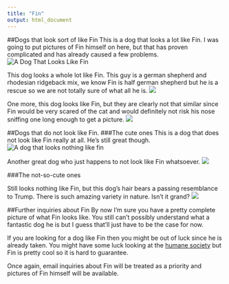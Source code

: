 ```yaml
---
title: "Fin"
output: html_document
---
```


##Dogs that look sort of like Fin
This is a dog that looks a lot like Fin. I was going to put pictures of Fin himself on here, but that has proven complicated and has already caused a few problems.
![A Dog That Looks Like Fin](http://www.petpaw.com.au/wp-content/uploads/2014/11/Combai.jpg)

This dog looks a whole lot like Fin. This guy is a german shepherd and rhodesian ridgeback mix, we know Fin is half german shepherd but he is a rescue so we are not totally sure of what all he is.
![](https://dogsofsf.com/wp-content/uploads/2012/09/CIMG8402.jpg)

One more, this dog looks like Fin, but they are clearly not that similar since Fin would be very scared of the cat and would definitely not risk his nose sniffing one long enough to get a picture.
![](http://cdn-www.dailypuppy.com/media/dogs/anonymous/4806/2008060442907_100_3390.JPG_w450.jpg)

##Dogs that do not look like Fin.
###The cute ones
This is a dog that does not look like Fin really at all. He's still great though.
![A dog that looks nothing like fin](http://animalsbreeds.com/wp-content/uploads/2014/11/Pembroke-Welsh-Corgi-2.jpeg)

Another great dog who just happens to not look like Fin whatsoever.
![](http://www.petpaw.com.au/wp-content/uploads/2014/03/Beagle-4.jpg)

###The not-so-cute ones

Still looks nothing like Fin, but this dog's hair bears a passing resemblance to Trump. There is such amazing variety in nature. Isn't it grand?
![](http://a.abcnews.com/images/Lifestyle/HT_ugly_dog_04_as_160624_4x3_992.jpg)

##Further inquiries about Fin
By now I'm sure you have a pretty complete picture of what Fin looks like. You still can't possibly understand what a fantastic dog he is but I guess that'll just have to be the case for now.

If you are looking for a dog like Fin then you might be out of luck since he is already taken. You might have some luck looking at the [humane society](https://www.humanesociety.org) but Fin is pretty cool so it is hard to guarantee.

Once again, email inquiries about Fin will be treated as a priority and pictures of Fin himself will be available.


